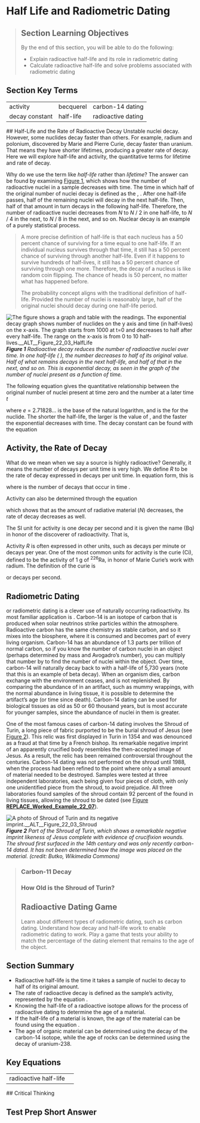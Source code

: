 # Half Life and Radiometric Dating
> 
> ## Section Learning Objectives
> By the end of this section, you will be able to do the following:
> 
> * Explain radioactive half-life and its role in radiometric dating
> * Calculate radioactive half-life and solve problems associated with radiometric dating

## Section Key Terms
<table><tr><td>activity</td>
<td>becquerel</td>
<td>carbon-14 dating</td></tr>
<tr><td>decay constant</td>
<td>half-life</td>
<td>radioactive dating</td></tr></table>
## Half-Life and the Rate of Radioactive Decay
Unstable nuclei decay. However, some nuclides decay faster than others. For example, radium and polonium, discovered by Marie and Pierre Curie, decay faster than uranium. That means they have shorter lifetimes, producing a greater rate of decay. Here we will explore half-life and activity, the quantitative terms for lifetime and rate of decay.

Why do we use the term like *half-life* rather than *lifetime*? The answer can be found by examining [Figure 1](#Figure_22_03_HalfLife), which shows how the number of radioactive nuclei in a sample decreases with time. The time in which half of the original number of nuclei decay is defined as the ,   . After one half-life passes, half of the remaining nuclei will decay in the next half-life. Then, half of that amount in turn decays in the following half-life. Therefore, the number of radioactive nuclei decreases from *N* to *N* / 2 in one half-life, to *N* / 4 in the next, to *N* / 8 in the next, and so on. Nuclear decay is an example of a purely statistical process.

> A more precise definition of half-life is that each nucleus has a 50 percent chance of surviving for a time equal to one half-life. If an individual nucleus survives through that time, it still has a 50 percent chance of surviving through another half-life. Even if it happens to survive hundreds of half-lives, it still has a 50 percent chance of surviving through one more. Therefore, the decay of a nucleus is like random coin flipping. The chance of heads is 50 percent, no matter what has happened before.
> 
> The probability concept aligns with the traditional definition of half-life. Provided the number of nuclei is reasonably large, half of the original nuclei should decay during one half-life period.

![The figure shows a graph and table with the readings. The exponential decay graph shows number of nuclides on the y axis and time (in half-lives) on the x-axis. The graph starts from 1000 at t=0 and decreases to half after every half-life. The range on the x-axis is from 0 to 10 half-lives.__ALT__Figure_22_03_HalfLife](__MEDIA_URL__CNX_HSPhysics_22_03_HalfLife.jpg)
***Figure 1** Radioactive decay reduces the number of radioactive nuclei over time. In one half-life (  ), the number decreases to half of its original value. Half of what remains decays in the next half-life, and half of that in the next, and so on. This is exponential decay, as seen in the graph of the number of nuclei present as a function of time.*

The following equation gives the quantitative relationship between the original number of nuclei present at time zero    and the number    at a later time *t*


where *e* = 2.71828... is the base of the natural logarithm, and    is the  for the nuclide. The shorter the half-life, the larger is the value of  , and the faster the exponential    decreases with time. The decay constant can be found with the equation


## Activity, the Rate of Decay
What do we mean when we say a source is highly radioactive? Generally, it means the number of decays per unit time is very high. We define  *R* to be the rate of decay expressed in decays per unit time. In equation form, this is


where    is the number of decays that occur in time   .

Activity can also be determined through the equation


which shows that as the amount of radiative material (*N*) decreases, the rate of decay decreases as well.

The SI unit for activity is one decay per second and it is given the name  (Bq) in honor of the discoverer of radioactivity. That is,



Activity *R* is often expressed in other units, such as decays per minute or decays per year. One of the most common units for activity is the curie (Ci), defined to be the activity of 1 g of <sup>226</sup>Ra, in honor of Marie Curie’s work with radium. The definition of the curie is


or    decays per second.

## Radiometric Dating

or radiometric dating is a clever use of naturally occurring radioactivity. Its most familiar application is . Carbon-14 is an isotope of carbon that is produced when solar neutrinos strike    particles within the atmosphere. Radioactive carbon has the same chemistry as stable carbon, and so it mixes into the biosphere, where it is consumed and becomes part of every living organism. Carbon-14 has an abundance of 1.3 parts per trillion of normal carbon, so if you know the number of carbon nuclei in an object (perhaps determined by mass and Avogadro’s number), you can multiply that number by    to find the number of    nuclei within the object. Over time, carbon-14 will naturally decay back to    with a half-life of 5,730 years (note that this is an example of beta decay). When an organism dies, carbon exchange with the environment ceases, and    is not replenished. By comparing the abundance of    in an artifact, such as mummy wrappings, with the normal abundance in living tissue, it is possible to determine the artifact’s age (or time since death). Carbon-14 dating can be used for biological tissues as old as 50 or 60 thousand years, but is most accurate for younger samples, since the abundance of    nuclei in them is greater.

One of the most famous cases of carbon-14 dating involves the Shroud of Turin, a long piece of fabric purported to be the burial shroud of Jesus (see [Figure 2](#Figure_22_03_Shroud)). This relic was first displayed in Turin in 1354 and was denounced as a fraud at that time by a French bishop. Its remarkable negative imprint of an apparently crucified body resembles the then-accepted image of Jesus. As a result, the relic has been remained controversial throughout the centuries. Carbon-14 dating was not performed on the shroud until 1988, when the process had been refined to the point where only a small amount of material needed to be destroyed. Samples were tested at three independent laboratories, each being given four pieces of cloth, with only one unidentified piece from the shroud, to avoid prejudice. All three laboratories found samples of the shroud contain 92 percent of the    found in living tissues, allowing the shroud to be dated (see [Figure __REPLACE_Worked_Example_22_07__](#Worked_Example_22_07)).

![A photo of Shroud of Turin and its negative imprint.__ALT__Figure_22_03_Shroud](__MEDIA_URL__CNX_HSPhysics_22_03_Shroud.jpg)
***Figure 2** Part of the Shroud of Turin, which shows a remarkable negative imprint likeness of Jesus complete with evidence of crucifixion wounds. The shroud first surfaced in the 14th century and was only recently carbon-14 dated. It has not been determined how the image was placed on the material. (credit: Butko, Wikimedia Commons)*

> ### Carbon-11 Decay
> ### How Old is the Shroud of Turin?
> ## Radioactive Dating Game
> 
> Learn about different types of radiometric dating, such as carbon dating. Understand how decay and half-life work to enable radiometric dating to work. Play a game that tests your ability to match the percentage of the dating element that remains to the age of the object.
## Section Summary
* Radioactive half-life is the time it takes a sample of nuclei to decay to half of its original amount.
* The rate of radioactive decay is defined as the sample’s activity, represented by the equation   .
* Knowing the half-life of a radioactive isotope allows for the process of radioactive dating to determine the age of a material.
* If the half-life of a material is known, the age of the material can be found using the equation   .
* The age of organic material can be determined using the decay of the carbon-14 isotope, while the age of rocks can be determined using the decay of uranium-238.
## Key Equations
<table><tr><td>radioactive half-life</td>
<td></td></tr></table>
## Critical Thinking


## Test Prep Short Answer
